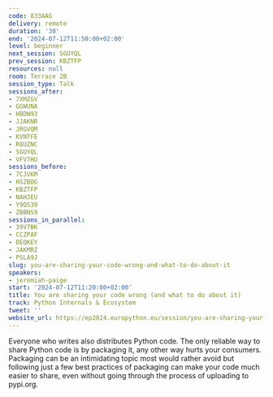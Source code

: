 ```yaml
---
code: 833AAG
delivery: remote
duration: '30'
end: '2024-07-12T11:50:00+02:00'
level: beginner
next_session: SGUYQL
prev_session: KBZTFP
resources: null
room: Terrace 2B
session_type: Talk
sessions_after:
- 7XMZGV
- GGWUNA
- HBDW93
- JJAKNR
- JRGVQM
- KVNTFE
- R8UZNC
- SGUYQL
- VFV7HU
sessions_before:
- 7CJVKM
- HSZBDG
- KBZTFP
- NAHJEU
- Y9QS39
- ZBBNS9
sessions_in_parallel:
- 39V7BK
- CCZPAF
- DEQKEY
- JAKMRZ
- PSLA9J
slug: you-are-sharing-your-code-wrong-and-what-to-do-about-it
speakers:
- jeremiah-paige
start: '2024-07-12T11:20:00+02:00'
title: You are sharing your code wrong (and what to do about it)
track: Python Internals & Ecosystem
tweet: ''
website_url: https://ep2024.europython.eu/session/you-are-sharing-your-code-wrong-and-what-to-do-about-it
---
```


Everyone who writes also distributes Python code. The only reliable way to share Python code is by packaging it, any other way hurts your consumers. Packaging can be an intimidating topic most would rather avoid but following just a few best practices of packaging can make your code much easier to share, even without going through the process of uploading to pypi.org.
